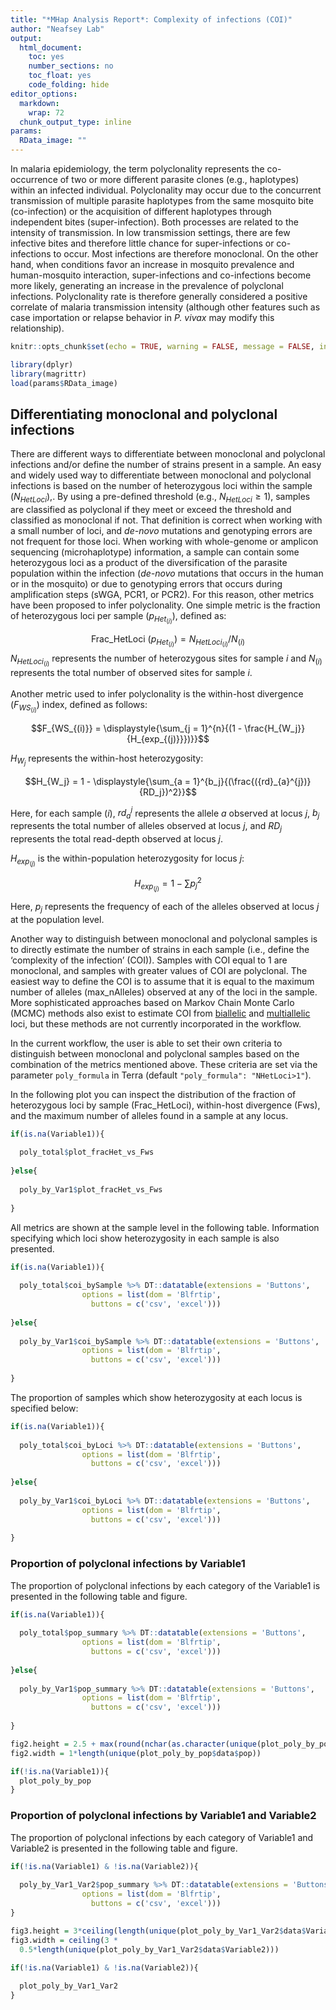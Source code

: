 ```yaml
---
title: "*MHap Analysis Report*: Complexity of infections (COI)"
author: "Neafsey Lab"
output:
  html_document:
    toc: yes
    number_sections: no
    toc_float: yes
    code_folding: hide
editor_options:
  markdown:
    wrap: 72
  chunk_output_type: inline
params:
  RData_image: ""
---
```


In malaria epidemiology, the term polyclonality represents the
co-occurrence of two or more different parasite clones (e.g.,
haplotypes) within an infected individual. Polyclonality may occur due
to the concurrent transmission of multiple parasite haplotypes from the
same mosquito bite (co-infection) or the acquisition of different
haplotypes through independent bites (super-infection). Both processes
are related to the intensity of transmission. In low transmission
settings, there are few infective bites and therefore little chance for
super-infections or co-infections to occur. Most infections are
therefore monoclonal. On the other hand, when conditions favor an
increase in mosquito prevalence and human-mosquito interaction,
super-infections and co-infections become more likely, generating an
increase in the prevalence of polyclonal infections. Polyclonality rate
is therefore generally considered a positive correlate of malaria
transmission intensity (although other features such as case importation
or relapse behavior in *P. vivax* may modify this relationship).

```r
knitr::opts_chunk$set(echo = TRUE, warning = FALSE, message = FALSE, include = TRUE)
```

```r
library(dplyr)
library(magrittr)
load(params$RData_image)

```

## Differentiating monoclonal and polyclonal infections

There are different ways to differentiate between monoclonal and
polyclonal infections and/or define the number of strains present in a
sample. An easy and widely used way to differentiate between monoclonal
and polyclonal infections is based on the number of heterozygous loci
within the sample ($N_{HetLoci}$),. By using a pre-defined threshold
(e.g., $N_{HetLoci} \ge 1$), samples are classified as polyclonal if
they meet or exceed the threshold and classified as monoclonal if not.
That definition is correct when working with a small number of loci, and
*de-novo* mutations and genotyping errors are not frequent for those
loci. When working with whole-genome or amplicon sequencing
(microhaplotype) information, a sample can contain some heterozygous
loci as a product of the diversification of the parasite population
within the infection (*de-novo* mutations that occurs in the human or in
the mosquito) or due to genotyping errors that occurs during
amplification steps (sWGA, PCR1, or PCR2). For this reason, other
metrics have been proposed to infer polyclonality. One simple metric is
the fraction of heterozygous loci per sample ($p_{Het_{(i)}}$), defined
as:

$$\text{Frac_HetLoci }(p_{Het_{(i)}}) = N_{HetLoci_{(i)}} /N_{(i)}$$$N_{HetLoci_{(i)}}$
represents the number of heterozygous sites for sample $i$ and $N_{(i)}$
represents the total number of observed sites for sample $i$.\
\
Another metric used to infer polyclonality is the within-host divergence
($F_{WS_{(i)}}$) index, defined as follows:

$$F_{WS_{(i)}} = \displaystyle{\sum_{j = 1}^{n}{(1 - \frac{H_{W_j}}{H_{exp_{(j)}}})}}$$

$H_{W_j}$ represents the within-host heterozygosity:

$$H_{W_j} = 1 - \displaystyle{\sum_{a = 1}^{b_j}{(\frac{({rd}_{a}^{j})}{RD_j})^2}}$$

Here, for each sample ($i$), $rd_a^j$ represents the allele $a$ observed
at locus $j$, $b_j$ represents the total number of alleles observed at
locus $j$, and $RD_j$ represents the total read-depth observed at locus
$j$.

$H_{exp_{(j)}}$ is the within-population heterozygosity for locus $j$:

$$H_{exp_{(j)}} = 1 - \displaystyle{\sum{p_j^2}}$$

Here, $p_j$ represents the frequency of each of the alleles observed at
locus $j$ at the population level.

Another way to distinguish between monoclonal and polyclonal samples is
to directly estimate the number of strains in each sample (i.e., define
the 'complexity of the infection' (COI)). Samples with COI equal to 1
are monoclonal, and samples with greater values of COI are polyclonal.
The easiest way to define the COI is to assume that it is equal to the
maximum number of alleles ($\text{max_nAlleles}$) observed at any of the
loci in the sample. More sophisticated approaches based on Markov Chain
Monte Carlo (MCMC) methods also exist to estimate COI from
[biallelic](https://github.com/EPPIcenter/THEREALMcCOIL) and
[multiallelic](https://github.com/EPPIcenter/moire) loci, but these
methods are not currently incorporated in the workflow.

In the current workflow, the user is able to set their own criteria to
distinguish between monoclonal and polyclonal samples based on the
combination of the metrics mentioned above. These criteria are set via
the parameter `poly_formula` in Terra (default
`"poly_formula": "NHetLoci>1"`).

In the following plot you can inspect the distribution of the fraction
of heterozygous loci by sample (Frac_HetLoci), within-host divergence
(Fws), and the maximum number of alleles found in a sample at any locus.

```r

if(is.na(Variable1)){
  
  poly_total$plot_fracHet_vs_Fws
  
}else{
  
  poly_by_Var1$plot_fracHet_vs_Fws
  
}

```

All metrics are shown at the sample level in the following table.
Information specifying which loci show heterozygosity in each sample is
also presented.

```r

if(is.na(Variable1)){
  
  poly_total$coi_bySample %>% DT::datatable(extensions = 'Buttons',
                options = list(dom = 'Blfrtip',
                  buttons = c('csv', 'excel')))
  
}else{
  
  poly_by_Var1$coi_bySample %>% DT::datatable(extensions = 'Buttons',
                options = list(dom = 'Blfrtip',
                  buttons = c('csv', 'excel')))
  
}
```

The proportion of samples which show heterozygosity at each locus is
specified below:

```r

if(is.na(Variable1)){
  
  poly_total$coi_byLoci %>% DT::datatable(extensions = 'Buttons',
                options = list(dom = 'Blfrtip',
                  buttons = c('csv', 'excel')))
  
}else{
  
  poly_by_Var1$coi_byLoci %>% DT::datatable(extensions = 'Buttons',
                options = list(dom = 'Blfrtip',
                  buttons = c('csv', 'excel')))
  
}
```

### Proportion of polyclonal infections by Variable1

The proportion of polyclonal infections by each category of the
Variable1 is presented in the following table and figure.

```r

if(is.na(Variable1)){
  
  poly_total$pop_summary %>% DT::datatable(extensions = 'Buttons',
                options = list(dom = 'Blfrtip',
                  buttons = c('csv', 'excel')))
  
}else{
  
  poly_by_Var1$pop_summary %>% DT::datatable(extensions = 'Buttons',
                options = list(dom = 'Blfrtip',
                  buttons = c('csv', 'excel')))
  
}
```

```r
fig2.height = 2.5 + max(round(nchar(as.character(unique(plot_poly_by_pop$data$pop)))/10, 0))
fig2.width = 1*length(unique(plot_poly_by_pop$data$pop))
```

```r
if(!is.na(Variable1)){
  plot_poly_by_pop
}

```

### Proportion of polyclonal infections by Variable1 and Variable2

The proportion of polyclonal infections by each category of Variable1
and Variable2 is presented in the following table and figure.

```r
if(!is.na(Variable1) & !is.na(Variable2)){
  
  poly_by_Var1_Var2$pop_summary %>% DT::datatable(extensions = 'Buttons',
                options = list(dom = 'Blfrtip',
                  buttons = c('csv', 'excel')))
}
```

```r
fig3.height = 3*ceiling(length(unique(plot_poly_by_Var1_Var2$data$Variable1))/3)
fig3.width = ceiling(3 *
  0.5*length(unique(plot_poly_by_Var1_Var2$data$Variable2)))
```

```r

if(!is.na(Variable1) & !is.na(Variable2)){
  
  plot_poly_by_Var1_Var2
}

```
